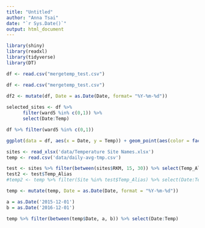 ```yaml
---
title: "Untitled"
author: "Anna Tsai"
date: "`r Sys.Date()`"
output: html_document
---
```


```r
library(shiny)
library(readxl)
library(tidyverse)
library(DT)
```

```r
df <- read.csv("mergetemp_test.csv")
```

```r
df <- read.csv("mergetemp_test.csv")
  
df2 <- mutate(df, Date = as.Date(Date, format= "%Y-%m-%d"))
```

```r
selected_sites <- df %>%
      filter(ward5 %in% c(0,1)) %>%
      select(Date:Temp)
```

```r
df %>% filter(ward5 %in% c(0,1))
```

```r
ggplot(data = df, aes(x = Date, y = Temp)) + geom_point(aes(color = factor(ward5)))
```

```r
sites <- read_xlsx('data/Temperature Site Names.xlsx')
temp <- read.csv('data/daily-avg-tmp.csv')
```

```r
test <- sites %>% filter(between(sites$RKM, 15, 30)) %>% select(Temp_Alias)
test2 <- test$Temp_Alias
#temp2 <- temp %>% filter(Site %in% test$Temp_Alias) %>% select(Date:Temp)
```

```r
temp <- mutate(temp, Date = as.Date(Date, format = "%Y-%m-%d"))
```

```r
a = as.Date('2015-12-01')
b = as.Date('2016-12-01')
```


```r
temp %>% filter(between(temp$Date, a, b)) %>% select(Date:Temp)
```

